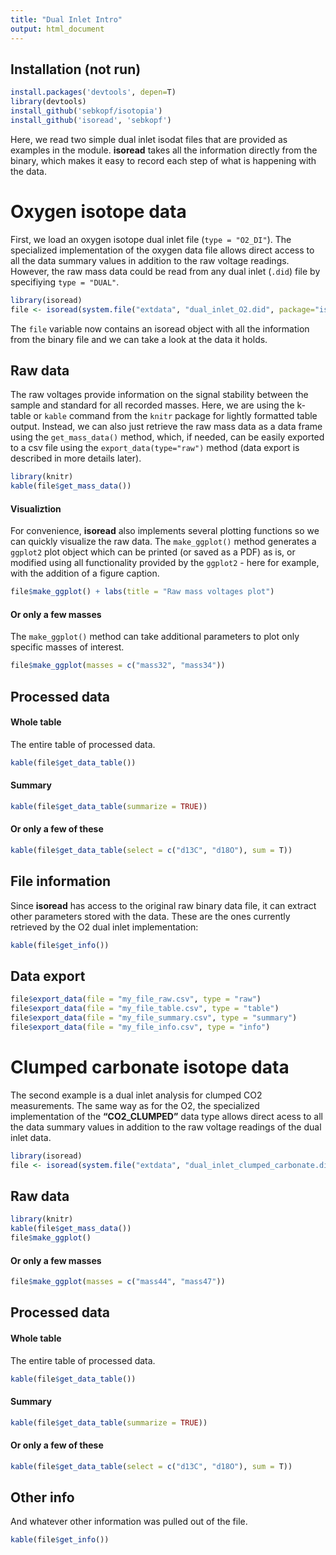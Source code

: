 ```yaml
---
title: "Dual Inlet Intro"
output: html_document
---
```


## Installation (not run)

```r
install.packages('devtools', depen=T) 
library(devtools)
install_github('sebkopf/isotopia')
install_github('isoread', 'sebkopf')
```

Here, we read two simple dual inlet isodat files that are provided as examples in the module. **isoread** takes all the information directly from the binary, which makes it easy to record each step of what is happening with the data. 

# Oxygen isotope data

First, we load an oxygen isotope dual inlet file (`type = "O2_DI"`). The specialized implementation of the oxygen data file allows direct access to all the data summary values in addition to the raw voltage readings. However, the raw mass data could be read from any dual inlet (`.did`) file by specifiying `type = "DUAL"`.

```r
library(isoread)
file <- isoread(system.file("extdata", "dual_inlet_O2.did", package="isoread"), type = "O2_DI")
```

The `file` variable now contains an isoread object with all the information from the binary file and we can take a look at the data it holds.

## Raw data

The raw voltages provide information on the signal stability between the sample and standard for all recorded masses. Here, we are using the k-table or `kable` command from the `knitr` package for lightly formatted table output. Instead, we can also just retrieve the raw mass data as a data frame using the `get_mass_data()` method, which, if needed, can be easily exported to a csv file using the `export_data(type="raw")` method (data export is described in more details later). 

```r
library(knitr)
kable(file$get_mass_data())
```

#### Visualiztion

For convenience, **isoread** also implements several plotting functions so we can quickly visualize the raw data. The `make_ggplot()` method generates a `ggplot2` plot object which can be printed (or saved as a PDF) as is, or modified using all functionality provided by the `ggplot2` - here for example, with the addition of a figure caption.

```r
file$make_ggplot() + labs(title = "Raw mass voltages plot")
```

#### Or only a few masses

The `make_ggplot()` method can take additional parameters to plot only specific masses of interest.

```r
file$make_ggplot(masses = c("mass32", "mass34"))
```

## Processed data

#### Whole table

The entire table of processed data.

```r
kable(file$get_data_table())
```

#### Summary

```r
kable(file$get_data_table(summarize = TRUE))
```

#### Or only a few of these

```r
kable(file$get_data_table(select = c("d13C", "d18O"), sum = T))
```

## File information

Since **isoread** has access to the original raw binary data file, it can extract other parameters stored with the data. These are the ones currently retrieved by the O2 dual inlet implementation:

```r
kable(file$get_info())
```

## Data export

```r
file$export_data(file = "my_file_raw.csv", type = "raw")
file$export_data(file = "my_file_table.csv", type = "table")
file$export_data(file = "my_file_summary.csv", type = "summary")
file$export_data(file = "my_file_info.csv", type = "info")
```


# Clumped carbonate isotope data

The second example is a dual inlet analysis for clumped CO2 measurements. The same way as for the O2, the specialized implementation of the **"CO2_CLUMPED"** data type allows direct acess to all the data summary values in addition to the raw voltage readings of the dual inlet data.

```r
library(isoread)
file <- isoread(system.file("extdata", "dual_inlet_clumped_carbonate.did", package="isoread"), type = "CO2_CLUMPED")
```

## Raw data

```r
library(knitr)
kable(file$get_mass_data())
file$make_ggplot()
```

#### Or only a few masses

```r
file$make_ggplot(masses = c("mass44", "mass47"))
```

## Processed data

#### Whole table

The entire table of processed data.

```r
kable(file$get_data_table())
```

#### Summary

```r
kable(file$get_data_table(summarize = TRUE))
```

#### Or only a few of these

```r
kable(file$get_data_table(select = c("d13C", "d18O"), sum = T))
```

## Other info

And whatever other information was pulled out of the file.

```r
kable(file$get_info())
```
